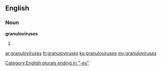 ==English==

===Noun===
'''granuloviruses'''

# {{plural of|granulovirus}}

[[Category:English plurals ending in "-es"]]

[[ar:granuloviruses]]
[[fr:granuloviruses]]
[[ku:granuloviruses]]
[[my:granuloviruses]]